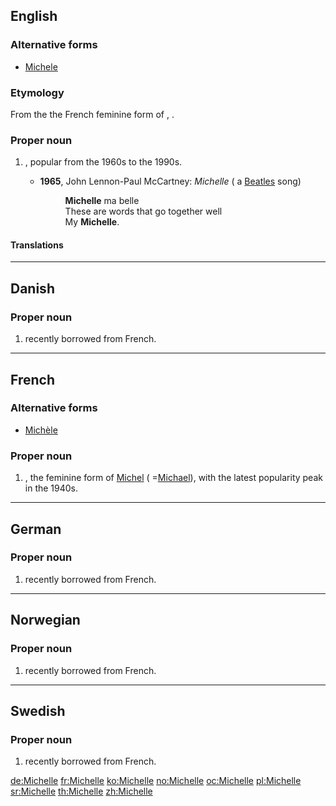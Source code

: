 ==English==

===Alternative forms===
* [[Michele]]

===Etymology===
From the the French feminine form of {{term|Michel||Michael|lang=fr}}, {{etyl|he}} {{term|מיכאל||who is like God|tr=mikhál}}.

===Proper noun===
{{en-proper noun}}

# {{given name|female|from=Hebrew|}} , popular from the 1960s to the 1990s.
#* '''1965''', John Lennon-Paul McCartney: ''Michelle'' ( a [[Beatles]] song)
#*: '''Michelle''' ma belle
#*: These are words that go together well
#*: My '''Michelle'''.

====Translations====
{{trans-see|Michaela}}

----

==Danish==

===Proper noun===
{{head|da|proper noun}}

# {{given name|female|lang=da}} recently borrowed from French.

----

==French==

===Alternative forms===
* [[Michèle]]

===Proper noun===
{{fr-proper noun|f}}

# {{given name|female|lang=fr}}, the feminine form of [[Michel]] ( =[[Michael]]), with the latest popularity peak in the 1940s.

----

==German==

===Proper noun===
{{de-proper noun}}

# {{given name|female|lang=de}} recently borrowed from French.

----

==Norwegian==

===Proper noun===
{{head|no|proper noun}}

# {{given name|female|lang=no}} recently borrowed from French.

----

==Swedish==

===Proper noun===
{{head|sv|proper noun}}

# {{given name|female|lang=sv}} recently borrowed from French.

[[de:Michelle]]
[[fr:Michelle]]
[[ko:Michelle]]
[[no:Michelle]]
[[oc:Michelle]]
[[pl:Michelle]]
[[sr:Michelle]]
[[th:Michelle]]
[[zh:Michelle]]